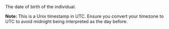 <ParamField body="Birthday" type="Unix timestamp" required>     
The date of birth of the individual.  

**Note:** This is a Unix timestamp in UTC. Ensure you convert your timezone to UTC to avoid midnight being interpreted as the day before.
</ParamField>
